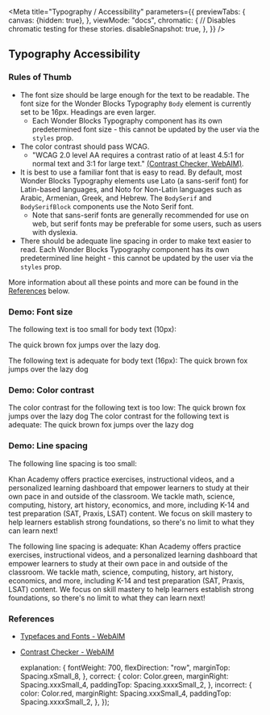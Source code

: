 


<Meta
    title="Typography / Accessibility"
    parameters={{
        previewTabs: {
            canvas: {hidden: true},
        },
        viewMode: "docs",
        chromatic: {
            // Disables chromatic testing for these stories.
            disableSnapshot: true,
        },
    }}
/>

## Typography Accessibility

### Rules of Thumb

-   The font size should be large enough for the text to be readable. The
    font size for the Wonder Blocks Typography `Body` element is currently
    set to be 16px. Headings are even larger.
    -   Each Wonder Blocks Typography component has its own predetermined
        font size - this cannot be updated by the user via the `styles` prop.
-   The color contrast should pass WCAG.
    -   "WCAG 2.0 level AA requires a contrast ratio of at least 4.5:1 for
        normal text and 3:1 for large text." [(Contrast Checker, WebAIM)](https://webaim.org/resources/contrastchecker/).
-   It is best to use a familiar font that is easy to read. By default,
    most Wonder Blocks Typography elements use Lato (a sans-serif font) for
    Latin-based languages, and Noto for Non-Latin languages such as Arabic,
    Armenian, Greek, and Hebrew. The `BodySerif` and `BodySerifBlock`
    components use the Noto Serif font.
    -   Note that sans-serif fonts are generally recommended for use on web,
        but serif fonts may be preferable for some users, such as users with
        dyslexia.
-   There should be adequate line spacing in order to make text easier to read.
    Each Wonder Blocks Typography component has its own predetermined
    line height - this cannot be updated by the user via the `styles` prop.

More information about all these points and more can be found in the
[References](#references) below.

### Demo: Font size

<Canvas>
    <Story name="Font size">
        <View>
            <View style={styles.explanation}>
                <PhosphorIcon icon={IconMappings.xCircle} style={styles.incorrect} />
                <Body>The following text is too small for body text (10px):</Body>
            </View>
            <View>
                <p style={{fontSize: "10px"}}>The quick brown fox jumps over the lazy dog.</p>
            </View>
            <View style={styles.explanation}>
                <PhosphorIcon icon={IconMappings.checkCircle} style={styles.correct} />
                <Body>The following text is adequate for body text (16px):</Body>
            </View>
            <Body>The quick brown fox jumps over the lazy dog</Body>
        </View>
    </Story>
</Canvas>

### Demo: Color contrast

<Canvas>
    <Story name="Color contrast">
        <View>
            <View style={styles.explanation}>
                <PhosphorIcon icon={IconMappings.xCircle} style={styles.incorrect} />
                <Body>The color contrast for the following text is too low:</Body>
            </View>
            <Body style={{color: Color.offBlack32}}>The quick brown fox jumps over the lazy dog</Body>
            <View style={styles.explanation}>
                <PhosphorIcon icon={IconMappings.checkCircle} style={styles.correct} />
                <Body>The color contrast for the following text is adequate:</Body>
            </View>
            <Body style={{color: Color.offBlack}}>The quick brown fox jumps over the lazy dog</Body>
        </View>
    </Story>
</Canvas>

### Demo: Line spacing

<Canvas>
    <Story name="Line spacing">
        <View>
            <View style={styles.explanation}>
                <PhosphorIcon icon={IconMappings.xCircle} style={styles.incorrect} />
                <Body>The following line spacing is too small:</Body>
            </View>
            <View>
                <p style={{lineHeight: 1}}>Khan Academy offers practice exercises, instructional
                    videos, and a personalized learning dashboard that empower
                    learners to study at their own pace in and outside of the
                    classroom. We tackle math, science, computing, history, art
                    history, economics, and more, including K-14 and test
                    preparation (SAT, Praxis, LSAT) content. We focus on skill
                    mastery to help learners establish strong foundations, so
                    there's no limit to what they can learn next!</p>
            </View>
            <View style={styles.explanation}>
                <PhosphorIcon icon={IconMappings.checkCircle} style={styles.correct} />
                <Body>The following line spacing is adequate:</Body>
            </View>
            <Body>
                Khan Academy offers practice exercises, instructional videos,
                and a personalized learning dashboard that empower learners to
                study at their own pace in and outside of the classroom. We
                tackle math, science, computing, history, art history,
                economics, and more, including K-14 and test preparation (SAT,
                Praxis, LSAT) content. We focus on skill mastery to help
                learners establish strong foundations, so there's no limit to
                what they can learn next!
            </Body>
        </View>
    </Story>
</Canvas>

### References

-   [Typefaces and Fonts - WebAIM](https://webaim.org/techniques/fonts/)
-   [Contrast Checker - WebAIM](https://webaim.org/resources/contrastchecker)

    explanation: {
        fontWeight: 700,
        flexDirection: "row",
        marginTop: Spacing.xSmall_8,
    },
    correct: {
        color: Color.green,
        marginRight: Spacing.xxxSmall_4,
        paddingTop: Spacing.xxxxSmall_2,
    },
    incorrect: {
        color: Color.red,
        marginRight: Spacing.xxxSmall_4,
        paddingTop: Spacing.xxxxSmall_2,
    },
});
